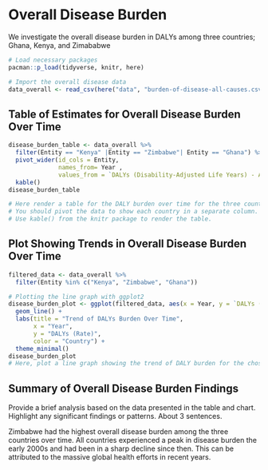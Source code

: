 # Overall Disease Burden

We investigate the overall disease burden in DALYs among three countries; Ghana, Kenya, and Zimababwe

```r
# Load necessary packages
pacman::p_load(tidyverse, knitr, here)

# Import the overall disease data
data_overall <- read_csv(here("data", "burden-of-disease-all-causes.csv"))
```

## Table of Estimates for Overall Disease Burden Over Time

```r
disease_burden_table <- data_overall %>% 
  filter(Entity == "Kenya" |Entity == "Zimbabwe"| Entity == "Ghana") %>% 
  pivot_wider(id_cols = Entity, 
              names_from= Year , 
              values_from = `DALYs (Disability-Adjusted Life Years) - All causes - Sex: Both - Age: Age-standardized (Rate)`) %>% 
  kable()
disease_burden_table  

# Here render a table for the DALY burden over time for the three countries 
# You should pivot the data to show each country in a separate column.
# Use kable() from the knitr package to render the table.
```

## Plot Showing Trends in Overall Disease Burden Over Time

```r

filtered_data <- data_overall %>%
  filter(Entity %in% c("Kenya", "Zimbabwe", "Ghana"))

# Plotting the line graph with ggplot2
disease_burden_plot <- ggplot(filtered_data, aes(x = Year, y = `DALYs (Disability-Adjusted Life Years) - All causes - Sex: Both - Age: Age-standardized (Rate)`, group = Entity, color = Entity)) +
  geom_line() +
  labs(title = "Trend of DALYs Burden Over Time",
       x = "Year",
       y = "DALYs (Rate)",
       color = "Country") +
  theme_minimal()
disease_burden_plot
# Here, plot a line graph showing the trend of DALY burden for the chosen countries over time. You can use ggplot2 to create this plot. Each country's line should be a different color.
```

## Summary of Overall Disease Burden Findings

Provide a brief analysis based on the data presented in the table and chart. Highlight any significant findings or patterns. About 3 sentences.

Zimbabwe had the highest overall disease burden among the three countries over time. All countries experienced a peak in disease burden the early 2000s and had been in a sharp decline since then. This can be attributed to the massive global health efforts in recent years.
